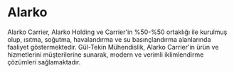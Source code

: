 # Alarko

Alarko Carrier, Alarko Holding ve Carrier'in %50-%50 ortaklığı ile kurulmuş olup, ısıtma, soğutma, havalandırma ve su basınçlandırma alanlarında faaliyet göstermektedir. Gül-Tekin Mühendislik, Alarko Carrier'in ürün ve hizmetlerini müşterilerine sunarak, modern ve verimli iklimlendirme çözümleri sağlamaktadır.